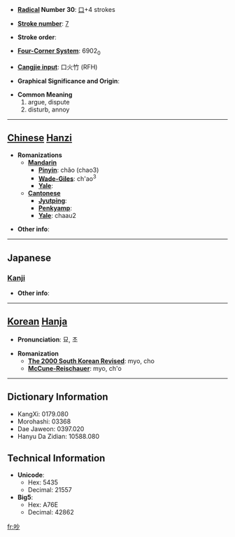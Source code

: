 * '''[[Wiktionary:Chinese radical index| Radical]] Number 30''': [[Wiktionary:Chinese radical index 口|口]]+4 strokes

* '''[[Wiktionary:Chinese total strokes index|Stroke number]]''': [[Wiktionary:Chinese total strokes index 7|7]]

* '''Stroke order''': 

* '''[[Wiktionary:Chinese four corner index|Four-Corner System]]''': 6902<sub>0</sub>

* '''[[Wiktionary:Chinese Cangjie index|Cangjie input]]''': 口火竹 (RFH)

* '''Graphical Significance and Origin''': 

* '''Common Meaning'''
*#argue, dispute
*# disturb, annoy


----

== [[Chinese]] [[Hanzi]] ==

* '''Romanizations'''
** '''[[Mandarin]]'''
*** '''[[Pinyin]]''': chǎo (chao3)
*** '''[[Wade-Giles]]''': ch'ao<sup>3</sup>
*** '''[[Yale]]''': 
** '''[[Cantonese]]'''
*** '''[[Jyutping]]''':
*** '''[[Penkyamp]]''': 
*** '''[[Yale]]''': chaau2

* '''Other info''': 

----

==Japanese==
===[[Kanji]]===
{{kanji|on readings=[[びょう]] (byō), [[みょう]] (myō), [[そう]] (sō), [[っよう]] (syō)
|kun readings=[[さえずる]] (saezuru), [[こえ]] (koe)
}}

* '''Other info''':  

----

== [[Korean]] [[Hanja]] ==

* '''Pronunciation''': 묘, 초

* '''Romanization'''
** '''[[The 2000 South Korean Revised Romanization|The 2000 South Korean Revised]]''': myo, cho
** '''[[McCune-Reischauer]]''': myo, ch'o

----

== Dictionary Information ==

* KangXi: 0179.080
* Morohashi: 03368
* Dae Jaweon: 0397.020
* Hanyu Da Zidian: 10588.080

== Technical Information ==

* '''Unicode''':
** Hex: 5435
** Decimal: 21557
* '''Big5''':
** Hex: A76E
** Decimal: 42862

[[fr:吵]]